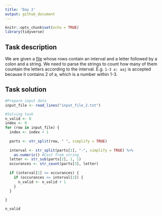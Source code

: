 ```yaml
---
title: 'Day 2'
output: github_document
---
```


```r
knitr::opts_chunk$set(echo = TRUE)
library(tidyverse)
```

## Task description
We are given a [file](https://adventofcode.com/2020/day/2/input) whose rows contain an interval and a letter followed by a colon and a string. We need to parse the strings to count how many of them countain the letters according to the interval. E.g. `1-3 a: aaj` is accepted because it contains 2 of a, which is a number within 1-3. 

## Task solution
```r
#Prepare input data
input_file <- read_lines("input_file_2.txt")
```
```r
#Solving task
n_valid <- 0
index <- 0
for (row in input_file) {
  index <- index + 1
  
  parts <- str_split(row, " ", simplify = TRUE)
  
  interval <- str_split(parts[1], "-", simplify = TRUE) %>% 
    as.numeric() #Cast from string
  letter <- str_sub(parts[2], 1, 1)
  occurances <- str_count(parts[3], letter)
  
  if (interval[1] <= occurances) {
    if (occurances <= interval[2]) {
      n_valid <- n_valid + 1
    } 
  }
  
}

n_valid
```

